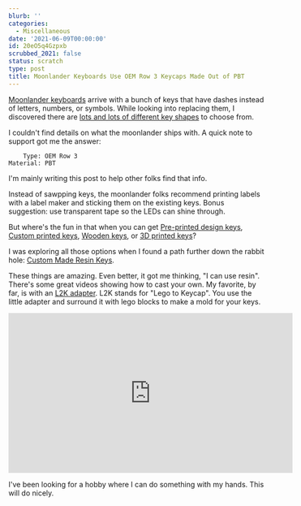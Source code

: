 ```yaml
---
blurb: ''
categories:
  - Miscellaneous
date: '2021-06-09T00:00:00'
id: 20eO5q4Gzpxb
scrubbed_2021: false
status: scratch
type: post
title: Moonlander Keyboards Use OEM Row 3 Keycaps Made Out of PBT
---
```


[Moonlander keyboards](https://www.zsa.io/moonlander/) arrive with a bunch of keys that have dashes instead of letters, numbers, or symbols. While looking into replacing them, I discovered there are [lots and lots of different key shapes](https://www.keycaps.info) to choose from.

I couldn't find details on what the moonlander ships with. A quick note to support got me the answer:

        Type: OEM Row 3
    Material: PBT

I'm mainly writing this post to help other folks find that info. 

Instead of sawpping keys, the moonlander folks recommend printing labels with a label maker and sticking them on the existing keys. Bonus suggestion: use transparent tape so the LEDs can shine through.

But where's the fun in that when you can get [Pre-printed design keys](https://techkeys.us/collections/keys), [Custom printed keys](https://www.maxkeyboard.com/custom-backlight-compatible-keycap-for-backlit-keyboard.html), [Wooden keys](https://techkeys.us/collections/artisan/products/alltronsit-wood-keys), or [3D printed keys](https://www.thingiverse.com/thing:3630367)?

I was exploring all those options when I found a path further down the rabbit hole: [Custom Made Resin Keys](https://www.etsy.com/market/resin_keycap). 

These things are amazing. Even better, it got me thinking, "I can use resin". There's some great videos showing how to cast your own. My favorite, by far, is with an [L2K adapter](http://artisanalliance.mx/L2K/). L2K stands for "Lego to Keycap". You use the little adapter and surround it with lego blocks to make a mold for your keys. 

<iframe width="560" height="315" src="https://www.youtube-nocookie.com/embed/0eltmmHjUCA" title="YouTube video player" frameborder="0" allow="accelerometer; autoplay; clipboard-write; encrypted-media; gyroscope; picture-in-picture" allowfullscreen></iframe>

I've been looking for a hobby where I can do something with my hands. This will do nicely.
